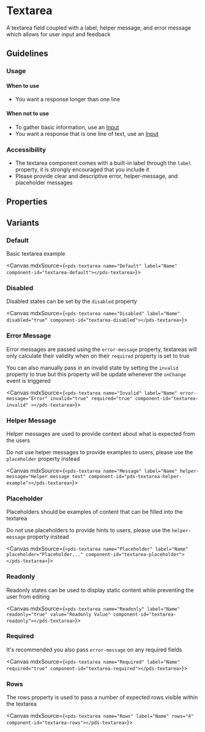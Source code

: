 

<Meta of={stories} />

# Textarea
A textarea field coupled with a label, helper message, and error message which allows for user input and feedback

## Guidelines
### Usage

#### When to use
- You want a response longer than one line

#### When not to use
- To gather basic information, use an [Input](/docs/components-input--text)
- You want a response that is one line of text, use an [Input](/docs/components-input--text)

### Accessibility
- The textarea component comes with a built-in label through the `label` property, it is strongly encouraged that you include it
- Please provide clear and descriptive error, helper-message, and placeholder messages

## Properties
<ArgTypes of={stories} />

## Variants

### Default
Basic textarea example

<Canvas mdxSource={`
<pds-textarea name="Default" label="Name" component-id="textarea-default"></pds-textarea>
`}>
  <pds-textarea name="Default" label="Name" component-id="textarea-default"></pds-textarea>
</Canvas>

### Disabled
Disabled states can be set by the `disabled` property

<Canvas mdxSource={`
<pds-textarea name="Disabled" label="Name" disabled="true" component-id="textarea-disabled"></pds-textarea>
`}>
  <pds-textarea name="Disabled" label="Name" disabled="true" component-id="textarea-disabled"></pds-textarea>
</Canvas>

### Error Message
Error messages are passed using the `error-message` property, textareas will only calculate their validity when on their `required` property is set to true

You can also manually pass in an invalid state by setting the `invalid` property to true but this property will be update whenever the `onChange` event is triggered

<Canvas mdxSource={`
<pds-textarea name="Invalid" label="Name" error-message="Error" invalid="true" required="true" component-id="textarea-invalid" ></pds-textarea>
`}>
  <pds-textarea name="Invalid" label="Name" error-message="Error" invalid="true" required="true" component-id="textarea-invalid" ></pds-textarea>
</Canvas>

### Helper Message
Helper messages are used to provide context about what is expected from the users

Do not use helper messages to provide examples to users, please use the `placeholder` property instead

<Canvas mdxSource={`
<pds-textarea name="Message" label="Name" helper-message="Helper message text" component-id="pds-textarea-helper-example"></pds-textarea>
`}>
  <pds-textarea name="Message" label="Name" helper-message="Helper message text" component-id="pds-textarea-helper-example"></pds-textarea>
</Canvas>

### Placeholder
Placeholders should be examples of content that can be filled into the textarea

Do not use placeholders to provide hints to users, please use the `helper-message` property instead

<Canvas mdxSource={`
<pds-textarea name="Placeholder" label="Name" placeholder="Placeholder..." component-id="textarea-placeholder"></pds-textarea>
`}>
  <pds-textarea name="Placeholder" label="Name" placeholder="Placeholder..." component-id="textarea-placeholder"></pds-textarea>
</Canvas>

### Readonly
Readonly states can be used to display static content while preventing the user from editing

<Canvas mdxSource={`
<pds-textarea name="Readonly" label="Name" readonly="true" value="Readonly Value" component-id="textarea-readonly"></pds-textarea>
`}>
  <pds-textarea name="Readonly" label="Name" readonly="true" value="Readonly Value" component-id="textarea-readonly"></pds-textarea>
</Canvas>

### Required
It's recommended you also pass `error-message` on any required fields

<Canvas mdxSource={`
<pds-textarea name="Required" label="Name" required="true" component-id="textarea-required"></pds-textarea>
`}>
  <pds-textarea name="Required" label="Name" required="true" component-id="textarea-required"></pds-textarea>
</Canvas>

### Rows
The rows property is used to pass a number of expected rows visible within the textarea

<Canvas mdxSource={`
<pds-textarea name="Rows" label="Name" rows="4" component-id="textarea-rows"></pds-textarea>
`}>
  <pds-textarea name="Rows" label="Name" rows="4" component-id="textarea-rows"></pds-textarea>
</Canvas>
